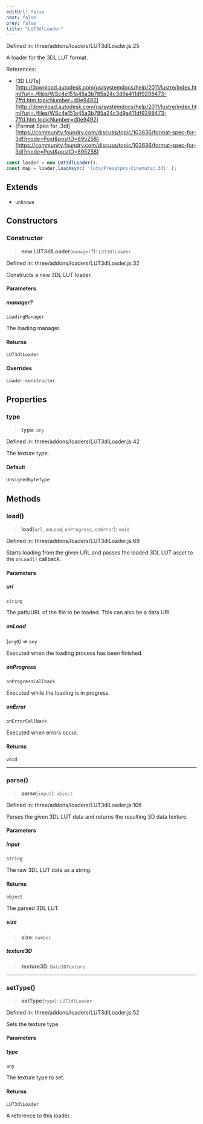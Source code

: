 ```yaml
---
editUrl: false
next: false
prev: false
title: "LUT3dlLoader"
---
```


Defined in: three/addons/loaders/LUT3dlLoader.js:25

A loader for the 3DL LUT format.

References:
- [3D LUTs][http://download.autodesk.com/us/systemdocs/help/2011/lustre/index.html?url=./files/WSc4e151a45a3b785a24c3d9a411df9298473-7ffd.htm,topicNumber=d0e9492](http://download.autodesk.com/us/systemdocs/help/2011/lustre/index.html?url=./files/WSc4e151a45a3b785a24c3d9a411df9298473-7ffd.htm,topicNumber=d0e9492)
- [Format Spec for .3dl][https://community.foundry.com/discuss/topic/103636/format-spec-for-3dl?mode=Post&postID=895258](https://community.foundry.com/discuss/topic/103636/format-spec-for-3dl?mode=Post&postID=895258)

```js
const loader = new LUT3dlLoader();
const map = loader.loadAsync( 'luts/Presetpro-Cinematic.3dl' );
```

## Extends

- `unknown`

## Constructors

### Constructor

> **new LUT3dlLoader**(`manager`?): `LUT3dlLoader`

Defined in: three/addons/loaders/LUT3dlLoader.js:32

Constructs a new 3DL LUT loader.

#### Parameters

##### manager?

`LoadingManager`

The loading manager.

#### Returns

`LUT3dlLoader`

#### Overrides

`Loader.constructor`

## Properties

### type

> **type**: `any`

Defined in: three/addons/loaders/LUT3dlLoader.js:42

The texture type.

#### Default

```ts
UnsignedByteType
```

## Methods

### load()

> **load**(`url`, `onLoad`, `onProgress`, `onError`): `void`

Defined in: three/addons/loaders/LUT3dlLoader.js:69

Starts loading from the given URL and passes the loaded 3DL LUT asset
to the `onLoad()` callback.

#### Parameters

##### url

`string`

The path/URL of the file to be loaded. This can also be a data URI.

##### onLoad

(`arg0`) => `any`

Executed when the loading process has been finished.

##### onProgress

`onProgressCallback`

Executed while the loading is in progress.

##### onError

`onErrorCallback`

Executed when errors occur.

#### Returns

`void`

***

### parse()

> **parse**(`input`): `object`

Defined in: three/addons/loaders/LUT3dlLoader.js:106

Parses the given 3DL LUT data and returns the resulting 3D data texture.

#### Parameters

##### input

`string`

The raw 3DL LUT data as a string.

#### Returns

`object`

The parsed 3DL LUT.

##### size

> **size**: `number`

##### texture3D

> **texture3D**: `Data3DTexture`

***

### setType()

> **setType**(`type`): `LUT3dlLoader`

Defined in: three/addons/loaders/LUT3dlLoader.js:52

Sets the texture type.

#### Parameters

##### type

`any`

The texture type to set.

#### Returns

`LUT3dlLoader`

A reference to this loader.
